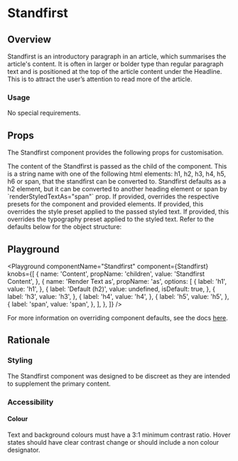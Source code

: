 


# Standfirst

## Overview

Standfirst is an introductory paragraph in an article, which summarises the article's content. It is often in larger or bolder type than regular paragraph text and is positioned at the top of the article content under the Headline. This is to attract the user’s attention to read more of the article.

### Usage

No special requirements.

## Props

The Standfirst component provides the following props for customisation.

<LegacyBlock marginTop="sizing040">
  <Prop name="children" type="string" required>
    The content of the Standfirst is passed as the child of the component.
  </Prop>
  <Prop
    name="as"
    type="'h1' | 'h2' | 'h3' | 'h4' | 'h5' | 'h6' | 'span'"
    default="h2"
  >
    This is a string name with one of the following html elements: h1, h2, h3,
    h4, h5, h6 or span, that the standfirst can be converted to. Standfirst
    defaults as a h2 element, but it can be converted to another heading element
    or span by `renderStyledTextAs="span"` prop.
  </Prop>
  <Prop name="overrides" type="object">
    If provided, overrides the respective presets for the component and provided elements.
    <Prop name="styledText" type="object">
      <Prop name="stylePreset" type="MQ<string>">
        If provided, this overrides the style preset applied to the passed styled text.
      </Prop>
      <Prop name="typographyPreset" type="MQ<string>">
        If provided, this overrides the typography preset applied to the styled text.
    </Prop>
      </Prop>
    Refer to the defaults below for the object structure:
    <CodeFromDefaultPresets componentName="standfirst" />
  </Prop>
</LegacyBlock>

## Playground

<Playground
  componentName="Standfirst"
  component={Standfirst}
  knobs={[
    {
      name: 'Content',
      propName: 'children',
      value: 'Standfirst Content',
    },
    {
      name: 'Render Text as',
      propName: 'as',
      options: [
        {
          label: 'h1',
          value: 'h1',
        },
        {
          label: 'Default (h2)',
          value: undefined,
          isDefault: true,
        },
        {
          label: 'h3',
          value: 'h3',
        },
        {
          label: 'h4',
          value: 'h4',
        },
        {
          label: 'h5',
          value: 'h5',
        },
        {
          label: 'span',
          value: 'span',
        },
      ],
    },
  ]}
/>

For more information on overriding component defaults, see the docs [here](/theming/component-defaults).

## Rationale

### Styling

The Standfirst component was designed to be discreet as they are intended to supplement the primary content.

### Accessibility

#### Colour

Text and background colours must have a 3:1 minimum contrast ratio.
Hover states should have clear contrast change or should include a non colour designator.
